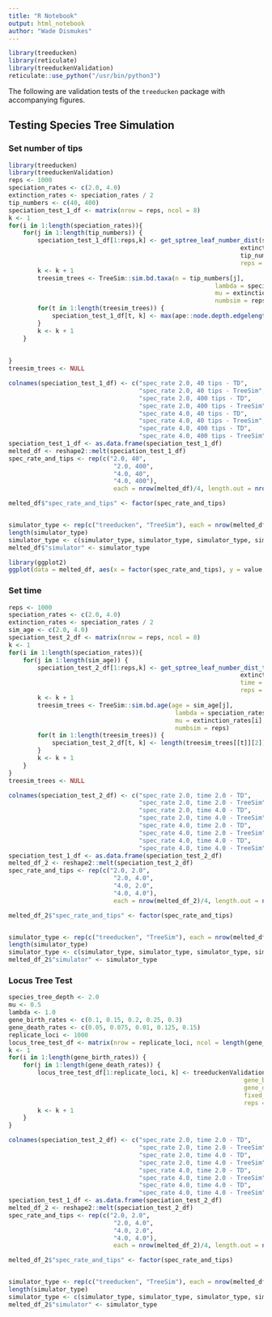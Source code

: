 ```yaml
---
title: "R Notebook"
output: html_notebook
author: "Wade Dismukes"
---
```

```r
library(treeducken)
library(reticulate)
library(treeduckenValidation)
reticulate::use_python("/usr/bin/python3")
```
The following are validation tests of the `treeducken` package with accompanying figures.

## Testing Species Tree Simulation 

### Set number of tips
```r
library(treeducken)
library(treeduckenValidation)
reps <- 1000
speciation_rates <- c(2.0, 4.0)
extinction_rates <- speciation_rates / 2
tip_numbers <- c(40, 400)
speciation_test_1_df <- matrix(nrow = reps, ncol = 8)
k <- 1
for(i in 1:length(speciation_rates)){
    for(j in 1:length(tip_numbers)) {
        speciation_test_1_df[1:reps,k] <- get_sptree_leaf_number_dist(speciation_rates[i],
                                                                extinction_rates[i],
                                                                tip_numbers[j],
                                                                reps = reps)
        k <- k + 1
        treesim_trees <- TreeSim::sim.bd.taxa(n = tip_numbers[j],
                                                         lambda = speciation_rates[i],
                                                         mu = extinction_rates[i],
                                                         numbsim = reps) 
        for(t in 1:length(treesim_trees)) {
            speciation_test_1_df[t, k] <- max(ape::node.depth.edgelength(treesim_trees[[t]]))
        }
        k <- k + 1
    }
 
    
}
treesim_trees <- NULL
```

```r
colnames(speciation_test_1_df) <- c("spec_rate 2.0, 40 tips - TD",
                                    "spec_rate 2.0, 40 tips - TreeSim",
                                    "spec_rate 2.0, 400 tips - TD",
                                    "spec_rate 2.0, 400 tips - TreeSim",
                                    "spec_rate 4.0, 40 tips - TD",
                                    "spec_rate 4.0, 40 tips - TreeSim",
                                    "spec_rate 4.0, 400 tips - TD",
                                    "spec_rate 4.0, 400 tips - TreeSim")
speciation_test_1_df <- as.data.frame(speciation_test_1_df)
melted_df <- reshape2::melt(speciation_test_1_df)
spec_rate_and_tips <- rep(c("2.0, 40",
                             "2.0, 400",
                             "4.0, 40",
                             "4.0, 400"),
                             each = nrow(melted_df)/4, length.out = nrow(melted_df))

melted_df$"spec_rate_and_tips" <- factor(spec_rate_and_tips)


simulator_type <- rep(c("treeducken", "TreeSim"), each = nrow(melted_df)/8)
length(simulator_type)
simulator_type <- c(simulator_type, simulator_type, simulator_type, simulator_type)
melted_df$"simulator" <- simulator_type
```

```r
library(ggplot2)
ggplot(data = melted_df, aes(x = factor(spec_rate_and_tips), y = value, fill = simulator)) + geom_violin() + theme_bw() + xlab("Speciation Rate and Tip Number") + ylab("Node Depth") )
```

### Set time


```r
reps <- 1000
speciation_rates <- c(2.0, 4.0)
extinction_rates <- speciation_rates / 2
sim_age <- c(2.0, 4.0)
speciation_test_2_df <- matrix(nrow = reps, ncol = 8)
k <- 1
for(i in 1:length(speciation_rates)){
    for(j in 1:length(sim_age)) {
        speciation_test_2_df[1:reps,k] <- get_sptree_leaf_number_dist_time(speciation_rates[i],
                                                                extinction_rates[i],
                                                                time = sim_age[j],
                                                                reps = reps)
        k <- k + 1
        treesim_trees <- TreeSim::sim.bd.age(age = sim_age[j],
                                              lambda = speciation_rates[i],
                                              mu = extinction_rates[i],
                                              numbsim = reps) 
        for(t in 1:length(treesim_trees)) {
            speciation_test_2_df[t, k] <- length(treesim_trees[[t]][2])
        }
        k <- k + 1
    }
}
treesim_trees <- NULL
```

```r
colnames(speciation_test_2_df) <- c("spec_rate 2.0, time 2.0 - TD",
                                    "spec_rate 2.0, time 2.0 - TreeSim",
                                    "spec_rate 2.0, time 4.0 - TD",
                                    "spec_rate 2.0, time 4.0 - TreeSim",
                                    "spec_rate 4.0, time 2.0 - TD",
                                    "spec_rate 4.0, time 2.0 - TreeSim",
                                    "spec_rate 4.0, time 4.0 - TD",
                                    "spec_rate 4.0, time 4.0 - TreeSim")
speciation_test_1_df <- as.data.frame(speciation_test_2_df)
melted_df_2 <- reshape2::melt(speciation_test_2_df)
spec_rate_and_tips <- rep(c("2.0, 2.0",
                             "2.0, 4.0",
                             "4.0, 2.0",
                             "4.0, 4.0"),
                             each = nrow(melted_df_2)/4, length.out = nrow(melted_df_2))

melted_df_2$"spec_rate_and_tips" <- factor(spec_rate_and_tips)


simulator_type <- rep(c("treeducken", "TreeSim"), each = nrow(melted_df)/8)
length(simulator_type)
simulator_type <- c(simulator_type, simulator_type, simulator_type, simulator_type)
melted_df_2$"simulator" <- simulator_type
```

### Locus Tree Test
```r
species_tree_depth <- 2.0
mu <- 0.5
lambda <- 1.0
gene_birth_rates <- c(0.1, 0.15, 0.2, 0.25, 0.3)
gene_death_rates <- c(0.05, 0.075, 0.01, 0.125, 0.15)
replicate_loci <- 1000
locus_tree_test_df <- matrix(nrow = replicate_loci, ncol = length(gene_death_rates) * length(gene_birth_rates))
k <- 1
for(i in 1:length(gene_birth_rates)) {
    for(j in 1:length(gene_death_rates)) {
        locus_tree_test_df[1:replicate_loci, k] <- treeduckenValidation::compare_locustree_mean_leaf_number(
                                                                 gene_birth_rate = gene_birth_rates[i],
                                                                 gene_death_rate = gene_death_rates[j],
                                                                 fixed_depth = species_tree_depth,
                                                                 reps = replicate_loci)
        k <- k + 1
    }
}

```




```r
colnames(speciation_test_2_df) <- c("spec_rate 2.0, time 2.0 - TD",
                                    "spec_rate 2.0, time 2.0 - TreeSim",
                                    "spec_rate 2.0, time 4.0 - TD",
                                    "spec_rate 2.0, time 4.0 - TreeSim",
                                    "spec_rate 4.0, time 2.0 - TD",
                                    "spec_rate 4.0, time 2.0 - TreeSim",
                                    "spec_rate 4.0, time 4.0 - TD",
                                    "spec_rate 4.0, time 4.0 - TreeSim")
speciation_test_1_df <- as.data.frame(speciation_test_2_df)
melted_df_2 <- reshape2::melt(speciation_test_2_df)
spec_rate_and_tips <- rep(c("2.0, 2.0",
                             "2.0, 4.0",
                             "4.0, 2.0",
                             "4.0, 4.0"),
                             each = nrow(melted_df_2)/4, length.out = nrow(melted_df_2))

melted_df_2$"spec_rate_and_tips" <- factor(spec_rate_and_tips)


simulator_type <- rep(c("treeducken", "TreeSim"), each = nrow(melted_df)/8)
length(simulator_type)
simulator_type <- c(simulator_type, simulator_type, simulator_type, simulator_type)
melted_df_2$"simulator" <- simulator_type
```


```python

```
